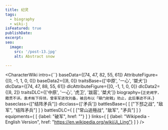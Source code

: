 ```yaml
---
title: 纪灵
tags:
  - biography
  - wiki-j
isFeatured: true
publishDate:
excerpt:
seo:
  image:
    src: '/post-13.jpg'
    alt: Abstract snow

---
```



<CharacterWiki
  intro={``}
  baseData={[74, 47, 82, 55, 61]}
  AttributeFigure={[0, -1, 1, 0, 0]}
  baseData2={[8, 0]}
  traitsBase={['中原', '一心', '桀犬']}
  dlcData={[74, 47, 88, 55, 61]}
  dlcAttributeFigure={[0, -1, 1, 0, 0]}
  dlcData2={[8, 2]}
  traitsDLC={['中原', '一心', '虎卫', '跋扈', '桀犬']}
  biography={`正史阙字，籍贯不详。袁术帐下将领，曾率军进攻刘备，被吕布以「辕门射戟」劝止，此后事迹不详。`}
  baseclass={["结阵矛兵"]}
  dlcclass={['矛兵']}
  battlesBase={
    [
      ["下邳之战", "敌军", "结阵矛兵"]
    ]
  }
  battlesDLC={
    [
      ["常山追殛战", "敌军", "矛兵"]
    ]
  }
  equipments={
    [
      {label: "破军", href: ""}
    ]
  }
  links={
    [
      {label: "Wikipedia - English Version", href: "https://en.wikipedia.org/wiki/Ji_Ling"}
    ]
  }
/>
